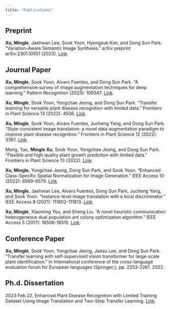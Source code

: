 ```yaml
---
title: "Publications"
---
```


## Preprint
**Xu, Mingle**, Jaehwan Lee, Sook Yoon, Hyongsuk Kim, and Dong Sun Park. "Variation-Aware Semantic Image Synthesis." arXiv preprint arXiv:2301.10551 (2023). [Link](https://arxiv.org/abs/2301.10551).

## Journal Paper

**Xu, Mingle**, Sook Yoon, Alvaro Fuentes, and Dong Sun Park. "A comprehensive survey of image augmentation techniques for deep learning." Pattern Recognition (2023): 109347. [Link](https://www.sciencedirect.com/science/article/pii/S0031320323000481).

**Xu, Mingle**, Sook Yoon, Yongchae Jeong, and Dong Sun Park. "Transfer learning for versatile plant disease recognition with limited data." Frontiers in Plant Science 13 (2022): 4506. [Link](https://www.frontiersin.org/articles/10.3389/fpls.2022.1010981/full).

**Xu, Mingle**, Sook Yoon, Alvaro Fuentes, Jucheng Yang, and Dong Sun Park. "Style-consistent image translation: a novel data augmentation paradigm to improve plant disease recognition." Frontiers in Plant Science 12 (2022): 3361. [Link](https://www.frontiersin.org/articles/10.3389/fpls.2021.773142/full).

Meng, Yao, **Mingle Xu**, Sook Yoon, Yongchae Jeong, and Dong Sun Park. "Flexible and high quality plant growth prediction with limited data." Frontiers in Plant Science 13 (2022). [Link](https://www.frontiersin.org/articles/10.3389/fpls.2022.989304/full).

**Xu, Mingle**, Yongchae Jeong, Dong Sun Park, and Sook Yoon. "Enhanced Class-Specific Spatial Normalization for Image Generation." IEEE Access 10 (2022): 6569-6579. [Link](https://ieeexplore.ieee.org/abstract/document/9682740).

**Xu, Mingle**, Jaehwan Lee, Alvaro Fuentes, Dong Sun Park, Jucheng Yang, and Sook Yoon. "Instance-level image translation with a local discriminator." IEEE Access 9 (2021): 111802-111813. [Link](https://ieeexplore.ieee.org/abstract/document/9505697).

**Xu, Mingle**, Xiaoming You, and Sheng Liu. "A novel heuristic communication heterogeneous dual population ant colony optimization algorithm." IEEE Access 5 (2017): 18506-18515. [Link](https://ieeexplore.ieee.org/abstract/document/8022690).


## Conference Paper

**Xu, Mingle**, Sook Yoon, Yongchae Jeong, Jaesu Lee, and Dong Sun Park. "Transfer learning with self-supervised vision transformer for large-scale plant identification." In International conference of the cross-language evaluation forum for European languages (Springer;), pp. 2253-2261. 2022.


## Ph.d. Dissertation

2023 Feb 22, Enhanced Plant Disease Recognition with Limited Training Dataset Using Image Translation and Two-Step Transfer Learning. [Link](https://www.researchgate.net/publication/368464605_Enhanced_Plant_Disease_Recognition_with_Limited_Training_Dataset_Using_Image_Translation_and_Two-Step_Transfer_Learning).
